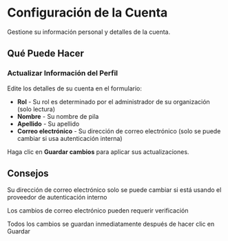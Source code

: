 # Configuración de la Cuenta

Gestione su información personal y detalles de la cuenta.

## Qué Puede Hacer

### Actualizar Información del Perfil
Edite los detalles de su cuenta en el formulario:
- **Rol** - Su rol es determinado por el administrador de su organización (solo lectura)
- **Nombre** - Su nombre de pila
- **Apellido** - Su apellido
- **Correo electrónico** - Su dirección de correo electrónico (solo se puede cambiar si usa autenticación interna)

Haga clic en **Guardar cambios** para aplicar sus actualizaciones.

## Consejos

<Tip>Su dirección de correo electrónico solo se puede cambiar si está usando el proveedor de autenticación interno</Tip>

<Tip>Los cambios de correo electrónico pueden requerir verificación</Tip>

<Tip>Todos los cambios se guardan inmediatamente después de hacer clic en Guardar</Tip>
